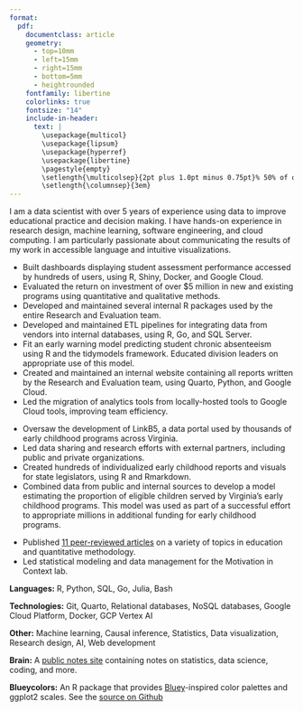 ---
format: 
  pdf: 
    documentclass: article
    geometry:
      - top=10mm
      - left=15mm
      - right=15mm
      - bottom=5mm
      - heightrounded
    fontfamily: libertine
    colorlinks: true
    fontsize: "14"
    include-in-header: 
      text: |
        \usepackage{multicol}
        \usepackage{lipsum}
        \usepackage{hyperref}
        \usepackage{libertine}
        \pagestyle{empty}
        \setlength{\multicolsep}{2pt plus 1.0pt minus 0.75pt}% 50% of original values
        \setlength{\columnsep}{3em}
---

<!-- Title -->
\begin{huge}\begin{center}{\bf Eric Ekholm}\end{center}\end{huge}

<!-- Contact Info -->
\begin{center}eric.ekholm@gmail.com ∙ \href{https://ericekholm.com}{Website} ∙ \href{https://github.com/ekholme}{Github} ∙ \href{https://www.linkedin.com/in/eric-ekholm-8a481022}{LinkedIn}\end{center}
\vspace{5pt}

I am a data scientist with over 5 years of experience using data to improve educational practice and decision making. I have hands-on experience in research design, machine learning, software engineering, and cloud computing. I am particularly passionate about communicating the results of my work in accessible language and intuitive visualizations.

<!-- Experience 1 -->
\begin{large}
  {\bf Work Experience}
  \vspace{3pt}
  \hrule
\end{large}
  \begin{multicols}{2}
    \begin{flushleft}{\bf Data Specialist}\end{flushleft}
    \begin{flushright}{\bf 2021-Present}\end{flushright}
  \end{multicols}
\vspace{-0.25cm}
\emph{Chesterfield County Public Schools, Midlothian, VA}

* Built dashboards displaying student assessment performance accessed by hundreds of users, using R, Shiny, Docker, and Google Cloud. 
* Evaluated the return on investment of over $5 million in new and existing programs using quantitative and qualitative methods.
* Developed and maintained several internal R packages used by the entire Research and Evaluation team.
* Developed and maintained ETL pipelines for integrating data from vendors into internal databases, using R, Go, and SQL Server.
* Fit an early warning model predicting student chronic absenteeism using R and the tidymodels framework. Educated division leaders on appropriate use of this model.
* Created and maintained an internal website containing all reports written by the Research and Evaluation team, using Quarto, Python, and Google Cloud.
* Led the migration of analytics tools from locally-hosted tools to Google Cloud tools, improving team efficiency.

\vspace{7pt}

<!-- Experience 2 -->
  \begin{multicols}{2}
    \begin{flushleft}{\bf Associate Director, Early Childhood Data}\end{flushleft}
    \begin{flushright}{\bf 2019-2021}\end{flushright}
  \end{multicols}
\vspace{-0.25cm}
\emph{Virginia Department of Education, Richmond, VA}

* Oversaw the development of LinkB5, a data portal used by thousands of early childhood programs across Virginia.
* Led data sharing and research efforts with external partners, including public and private organizations.
* Created hundreds of individualized early childhood reports and visuals for state legislators, using R and Rmarkdown.
* Combined data from public and internal sources to develop a model estimating the proportion of eligible children served by Virginia's early childhood programs. This model was used as part of a successful effort to appropriate millions in additional funding for early childhood programs.

\vspace{7pt}

<!-- Experience 3 -->
  \begin{multicols}{2}
    \begin{flushleft}{\bf Graduate Research Assistant}\end{flushleft}
    \begin{flushright}{\bf 2016-2019}\end{flushright}
  \end{multicols}
\vspace{-0.25cm}
\emph{Virginia Commonwealth University School of Education, Richmond, VA}

* Published [11 peer-reviewed articles](https://www.ericekholm.com/pubs.html) on a variety of topics in education and quantitative methodology.
* Led statistical modeling and data management for the Motivation in Context lab.

<!-- Education -->
\begin{large}
  {\bf Education}
  \vspace{3pt}
  \hrule
\end{large}

  \begin{multicols}{2}
  \begin{flushleft}{\bf Ph.D, Educational Psychology}\end{flushleft}
  \begin{flushright}{\bf 2016-2019}\end{flushright}
  \end{multicols}
  \vspace{-0.25cm}
  \emph{Virginia Commonwealth University, Richmond, VA}
  \vspace{.2 cm}

  \begin{multicols}{2}
  \begin{flushleft}{\bf M.T., Education}\end{flushleft}
  \begin{flushright}{\bf 2011-2012}\end{flushright}
  \end{multicols}
  \vspace{-0.25cm}
  \emph{Virginia Commonwealth University, Richmond, VA}
  \vspace{.2 cm}

  \begin{multicols}{2}
  \begin{flushleft}{\bf B.A., English}\end{flushleft}
  \begin{flushright}{\bf 2006-2010}\end{flushright}
  \end{multicols}
  \vspace{-0.25cm}
  \emph{Virginia Tech, Blacksburg, VA}

\vspace{7pt}

<!-- Technologies and Languages -->
\begin{large}
  {\bf Technologies and Languages}
  \vspace{3pt}
  \hrule
\end{large}
\vspace{7pt}
**Languages:** R, Python, SQL, Go, Julia, Bash
\vspace{-0.2cm}

**Technologies:** Git, Quarto, Relational databases, NoSQL databases, Google Cloud Platform, Docker, GCP Vertex AI
\vspace{-0.2cm}

**Other:** Machine learning, Causal inference, Statistics, Data visualization, Research design, AI, Web development

<!-- Projects -->
\begin{large}
  {\bf Projects}
  \vspace{3pt}
  \hrule
\end{large}
\vspace{7pt}
**Brain:** A [public notes site](https://ekholme.github.io/brain/) containing notes on statistics, data science, coding, and more.
\vspace{-0.2cm}

**Blueycolors:** An R package that provides [Bluey](https://www.bluey.tv/)-inspired color palettes and ggplot2 scales. See the [source on Github](https://github.com/ekholme/blueycolors)


